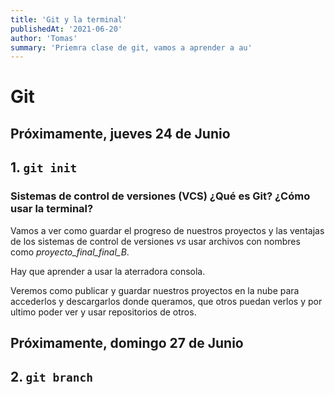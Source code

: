 ```yaml
---
title: 'Git y la terminal'
publishedAt: '2021-06-20'
author: 'Tomas'
summary: 'Priemra clase de git, vamos a aprender a au'
---
```


# Git

## Próximamente, jueves 24 de Junio
## 1. `git init`

 ### Sistemas de control de versiones (VCS) ¿Qué es Git? ¿Cómo usar la terminal?

   Vamos a ver como guardar el progreso de nuestros proyectos y las ventajas de los sistemas de control de versiones *vs* usar archivos con nombres como *proyecto_final_final_B*.

   Hay que aprender a usar la aterradora consola.

   Veremos como publicar y guardar nuestros proyectos en la nube para accederlos y descargarlos donde queramos, que otros puedan verlos y por ultimo poder ver y usar repositorios de otros.

## Próximamente, domingo 27 de Junio
## 2. `git branch`


<!-- ## 3. `git merge`
### Pull Requests (PR) ¿Cómo trabajar en equipo?

   Porque si programar solo está bueno, programar en equipo esta mejor.

   Aprenderemos a colaborar entre varias personas en un mismo repositorio y así sacarle el máximo potencial a Git. -->
